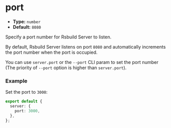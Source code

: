 # port

- **Type:** `number`
- **Default:** `8080`

Specify a port number for Rsbuild Server to listen.

By default, Rsbuild Server listens on port `8080` and automatically increments the port number when the port is occupied.

You can use `server.port` or the `--port` CLI param to set the port number (The priority of `--port` option is higher than `server.port`).

### Example

Set the port to `3000`:

```ts
export default {
  server: {
    port: 3000,
  },
};
```
